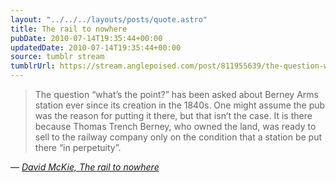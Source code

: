 ```yaml
---
layout: "../../../layouts/posts/quote.astro"
title: The rail to nowhere
pubDate: 2010-07-14T19:35:44+00:00
updatedDate: 2010-07-14T19:35:44+00:00
source: tumblr stream
tumblrUrl: https://stream.anglepoised.com/post/811955639/the-question-whats-the-point-has-been-asked
---
```


> The question &ldquo;what&rsquo;s the point?&rdquo; has been asked about Berney Arms station ever since its creation in the 1840s. One might assume the pub was the reason for putting it there, but that isn&rsquo;t the case. It is there because Thomas Trench Berney, who owned the land, was ready to sell to the railway company only on the condition that a station be put there &ldquo;in perpetuity&rdquo;.

— <cite>[David McKie, _The rail to nowhere_](https://www.theguardian.com/commentisfree/2010/jul/11/the-strangest-of-railway-stations)</cite>
